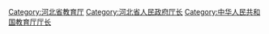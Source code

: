[[Category:河北省教育厅|Category:河北省教育厅]]
[[Category:河北省人民政府厅长|Category:河北省人民政府厅长]]
[[Category:中华人民共和国教育厅厅长|Category:中华人民共和国教育厅厅长]]